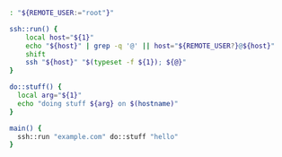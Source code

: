 

```bash
: "${REMOTE_USER:="root"}"

ssh::run() {
    local host="${1}"
    echo "${host}" | grep -q '@' || host="${REMOTE_USER?}@${host}"
    shift
    ssh "${host}" "$(typeset -f ${1}); ${@}"
}

do::stuff() {
  local arg="${1}"
  echo "doing stuff ${arg} on $(hostname)"
}

main() {
  ssh::run "example.com" do::stuff "hello"
}
```